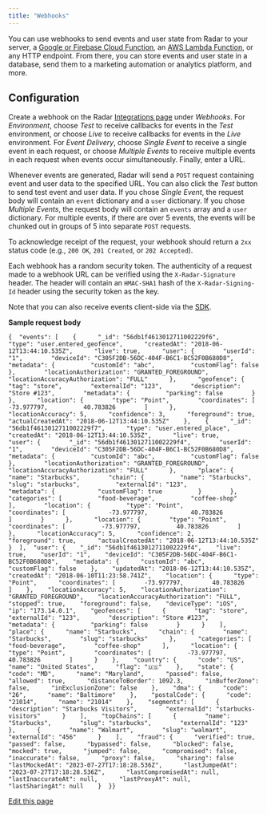 ```yaml
---
title: "Webhooks"
---
```


You can use webhooks to send events and user state from Radar to your server, a [Google or Firebase Cloud Function](https://firebase.google.com/docs/functions/functions-and-firebase), an [AWS Lambda Function](https://aws.amazon.com/lambda/), or any HTTP endpoint. From there, you can store events and user state in a database, send them to a marketing automation or analytics platform, and more.

## Configuration

Create a webhook on the Radar [Integrations page](https://radar.com/dashboard/integrations) under _Webhooks_. For _Environment_, choose _Test_ to receive callbacks for events in the _Test_ environment, or choose _Live_ to receive callbacks for events in the _Live_ environment. For _Event Delivery_, choose _Single Event_ to receive a single event in each request, or choose _Multiple Events_ to receive multiple events in each request when events occur simultaneously. Finally, enter a URL.

Whenever events are generated, Radar will send a `POST` request containing event and user data to the specified URL. You can also click the _Test_ button to send test event and user data. If you chose _Single Event_, the request body will contain an `event` dictionary and a `user` dictionary. If you chose _Multiple Events_, the request body will contain an `events` array and a `user` dictionary. For multiple events, if there are over 5 events, the events will be chunked out in groups of 5 into separate `POST` requests.

To acknowledge receipt of the request, your webhook should return a `2xx` status code (e.g., `200 OK`, `201 Created`, or `202 Accepted`).

Each webhook has a random security token. The authenticity of a request made to a webhook URL can be verified using the `X-Radar-Signature` header. The header will contain an `HMAC-SHA1` hash of the `X-Radar-Signing-Id` header using the security token as the key.

Note that you can also receive events client-side via the [SDK](/sdk).

**Sample request body**

```
{  "events": [    {      "_id": "56db1f4613012711002229f6",      "type": "user.entered_geofence",      "createdAt": "2018-06-12T13:44:10.535Z",      "live": true,      "user": {        "userId": "1",        "deviceId": "C305F2DB-56DC-404F-B6C1-BC52F0B680D8",        "metadata": {          "customId": "abc",          "customFlag": false        },        "locationAuthorization": "GRANTED_FOREGROUND",        "locationAccuracyAuthorization": "FULL"      },      "geofence": {        "tag": "store",        "externalId": "123",        "description": "Store #123",        "metadata": {          "parking": false        }      },      "location": {        "type": "Point",        "coordinates": [          -73.977797,          40.783826        ]      },      "locationAccuracy": 5,      "confidence": 3,      "foreground": true,      "actualCreatedAt": "2018-06-12T13:44:10.535Z"    },    {      "_id": "56db1f4613012711002229f7",      "type": "user.entered_place",      "createdAt": "2018-06-12T13:44:10.535Z",      "live": true,      "user": {        "_id": "56db1f4613012711002229f4",        "userId": "1",        "deviceId": "C305F2DB-56DC-404F-B6C1-BC52F0B680D8",        "metadata": {          "customId": "abc",          "customFlag": false        },        "locationAuthorization": "GRANTED_FOREGROUND",        "locationAccuracyAuthorization": "FULL"      },      "place": {        "name": "Starbucks",        "chain": {          "name": "Starbucks",          "slug": "starbucks",          "externalId": "123",          "metadata": {            "customFlag": true          }        },        "categories": [          "food-beverage",          "coffee-shop"        ],        "location": {          "type": "Point",          "coordinates": [            -73.977797,            40.783826          ]        }      },      "location": {        "type": "Point",        "coordinates": [          -73.977797,          40.783826        ]      },      "locationAccuracy": 5,      "confidence": 2,      "foreground": true,      "actualCreatedAt": "2018-06-12T13:44:10.535Z"    }  ],  "user": {    "_id": "56db1f4613012711002229f4",    "live": true,    "userId": "1",    "deviceId": "C305F2DB-56DC-404F-B6C1-BC52F0B680D8",    "metadata": {      "customId": "abc",      "customFlag": false    },    "updatedAt": "2018-06-12T13:44:10.535Z",    "createdAt": "2018-06-10T11:23:58.741Z",    "location": {      "type": "Point",      "coordinates": [        -73.977797,        40.783826      ]    },    "locationAccuracy": 5,    "locationAuthorization": "GRANTED_FOREGROUND",    "locationAccuracyAuthorization": "FULL",    "stopped": true,    "foreground": false,    "deviceType": "iOS",    "ip": "173.14.0.1",    "geofences": [      {        "tag": "store",        "externalId": "123",        "description": "Store #123",        "metadata": {          "parking": false        }      }    ],    "place": {      "name": "Starbucks",      "chain": {        "name": "Starbucks",        "slug": "starbucks"      },      "categories": [        "food-beverage",        "coffee-shop"      ],      "location": {        "type": "Point",        "coordinates": [          -73.977797,          40.783826        ]      }    },    "country": {      "code": "US",      "name": "United States",      "flag": "🇺🇸"    },    "state": {      "code": "MD",      "name": "Maryland",      "passed": false,      "allowed": true,      "distanceToBorder": 1092.3,      "inBufferZone": false,      "inExclusionZone": false    },    "dma": {      "code": "26",      "name": "Baltimore"    },    "postalCode": {      "code": "21014",      "name": "21014"    },    "segments": [      {        "description": "Starbucks Visitors",        "externalId": "starbucks-visitors"      }    ],    "topChains": [      {        "name": "Starbucks",        "slug": "starbucks",        "externalId": "123"      },      {        "name": "Walmart",        "slug": "walmart",        "externalId": "456"      }    ],    "fraud": {      "verified": true,      "passed": false,      "bypassed": false,      "blocked": false,      "mocked": true,      "jumped": false,      "compromised": false,      "inaccurate": false,      "proxy": false,      "sharing": false      "lastMockedAt": "2023-07-27T17:18:28.536Z",      "lastJumpedAt": "2023-07-27T17:18:28.536Z",      "lastCompromisedAt": null,      "lastInaccurateAt": null,      "lastProxyAt": null,      "lastSharingAt": null    }  }}
```

[Edit this page](https://github.com/radarlabs/docs/edit/main/docs/integrations/webhooks.mdx)